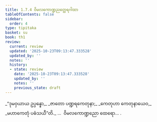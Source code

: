 ```yaml
---
title: 1.7.4 ဝိမလကောဏ္ဍညတ္ထေရဂါထာ
tableOfContents: false
sidebar:
  order: 4
type: tipitaka
basket: su
book: th1
review:
  current: review
  updated: '2025-10-23T09:13:47.333528'
  updated_by: ''
  notes: ''
  history:
  - state: review
    date: '2025-10-23T09:13:47.333528'
    updated_by: ''
    notes: ''
    previous_state: draft
---
```



<ReviewStatus review={frontmatter.review} showDetails={true} />

<HypothesisAnnotation frontmatter={frontmatter} />

<DynamicBreadcrumb />

<Division number="64" book="th1" e="ch" v="19" p="234">

<Paragraph number="145" type="verses" book="th1">
_“ဒုမဝှယာယ ဥပ္ပန္နော,_  
_ဇာတော ပဏ္ဍရကေတုနာ;_  
_ကေတုဟာ ကေတုနာယေဝ,_  
_မဟာကေတုံ ပဓံသယီ”တိ._  


</Paragraph>
</Division>

<Paragraph number="146" type="center" book="th1">
…  ဝိမလကောဏ္ဍညော ထေရော… .
</Paragraph>